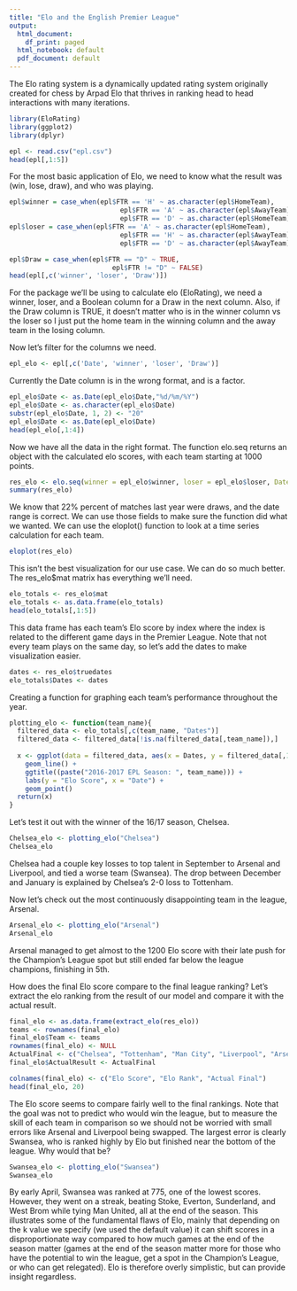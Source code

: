 ---
title: "Elo and the English Premier League"
output:
  html_document:
    df_print: paged
  html_notebook: default
  pdf_document: default
---
The Elo rating system is a dynamically updated rating system originally created for chess by Arpad Elo that thrives in ranking head to head interactions with many iterations.
```{r}
library(EloRating)
library(ggplot2)
library(dplyr)
```
```{r}
epl <- read.csv("epl.csv")
head(epl[,1:5])
```

For the most basic application of Elo, we need to know what the result was (win, lose, draw), and who was playing.

```{r}
epl$winner = case_when(epl$FTR == 'H' ~ as.character(epl$HomeTeam),
                            epl$FTR == 'A' ~ as.character(epl$AwayTeam),
                            epl$FTR == 'D' ~ as.character(epl$HomeTeam))
epl$loser = case_when(epl$FTR == 'A' ~ as.character(epl$HomeTeam),
                            epl$FTR == 'H' ~ as.character(epl$AwayTeam),
                            epl$FTR == 'D' ~ as.character(epl$AwayTeam))

epl$Draw = case_when(epl$FTR == "D" ~ TRUE,
                          epl$FTR != "D" ~ FALSE)
head(epl[,c('winner', 'loser', 'Draw')])
```

For the package we’ll be using to calculate elo (EloRating), we need a winner, loser, and a Boolean column for a Draw in the next column. Also, if the Draw column is TRUE, it doesn’t matter who is in the winner column vs the loser so I just put the home team in the winning column and the away team in the losing column.

Now let’s filter for the columns we need.

```{r}
epl_elo <- epl[,c('Date', 'winner', 'loser', 'Draw')]
```

Currently the Date column is in the wrong format, and is a factor.
```{r}
epl_elo$Date <- as.Date(epl_elo$Date,"%d/%m/%Y")
epl_elo$Date <- as.character(epl_elo$Date)
substr(epl_elo$Date, 1, 2) <- "20"
epl_elo$Date <- as.Date(epl_elo$Date)
head(epl_elo[,1:4])
```

Now we have all the data in the right format. The function elo.seq returns an object with the calculated elo scores, with each team starting at 1000 points.
```{r}
res_elo <- elo.seq(winner = epl_elo$winner, loser = epl_elo$loser, Date = epl_elo$Date, runcheck = TRUE, draw = epl_elo$Draw, progressbar = FALSE)
summary(res_elo)
```

We know that 22% percent of matches last year were draws, and the date range is correct. We can use those fields to make sure the function did what we wanted. We can use the eloplot() function to look at a time series calculation for each team.
```{r}
eloplot(res_elo)
```

This isn’t the best visualization for our use case. We can do so much better. The res_elo$mat matrix has everything we’ll need.

```{r}
elo_totals <- res_elo$mat
elo_totals <- as.data.frame(elo_totals)
head(elo_totals[,1:5])
```

This data frame has each team’s Elo score by index where the index is related to the different game days in the Premier League. Note that not every team plays on the same day, so let’s add the dates to make visualization easier.
```{r}
dates <- res_elo$truedates
elo_totals$Dates <- dates

```

Creating a function for graphing each team’s performance throughout the year.

```{r}
plotting_elo <- function(team_name){
  filtered_data <- elo_totals[,c(team_name, "Dates")]
  filtered_data <- filtered_data[!is.na(filtered_data[,team_name]),]
  
  x <- ggplot(data = filtered_data, aes(x = Dates, y = filtered_data[,1])) +
    geom_line() + 
    ggtitle((paste("2016-2017 EPL Season: ", team_name))) +
    labs(y = "Elo Score", x = "Date") +
    geom_point()
  return(x)
}
```

Let’s test it out with the winner of the 16/17 season, Chelsea.
```{r}
Chelsea_elo <- plotting_elo("Chelsea")
Chelsea_elo
```

Chelsea had a couple key losses to top talent in September to Arsenal and Liverpool, and tied a worse team (Swansea). The drop between December and January is explained by Chelsea’s 2-0 loss to Tottenham.

Now let’s check out the most continuously disappointing team in the league, Arsenal.
```{r}
Arsenal_elo <- plotting_elo("Arsenal")
Arsenal_elo
```

Arsenal managed to get almost to the 1200 Elo score with their late push for the Champion’s League spot but still ended far below the league champions, finishing in 5th.

How does the final Elo score compare to the final league ranking? Let’s extract the elo ranking from the result of our model and compare it with the actual result.
```{r}
final_elo <- as.data.frame(extract_elo(res_elo))
teams <- rownames(final_elo)
final_elo$Team <- teams
rownames(final_elo) <- NULL
ActualFinal <- c("Chelsea", "Tottenham", "Man City", "Liverpool", "Arsenal", "Man United", "Everton", "Southampton", "Bournemouth", "West Brom", "West Ham", "Leicester City", "Stoke City", "Crystal Palace", "Swansea City", "Burnley", "Watford", "Hull City", "Middlesbrough", "Sunderland")
final_elo$ActualResult <- ActualFinal

colnames(final_elo) <- c("Elo Score", "Elo Rank", "Actual Final")
head(final_elo, 20)
```

The Elo score seems to compare fairly well to the final rankings. Note that the goal was not to predict who would win the league, but to measure the skill of each team in comparison so we should not be worried with small errors like Arsenal and Liverpool being swapped. The largest error is clearly Swansea, who is ranked highly by Elo but finished near the bottom of the league. Why would that be?
```{r}
Swansea_elo <- plotting_elo("Swansea")
Swansea_elo
```

By early April, Swansea was ranked at 775, one of the lowest scores. However, they went on a streak, beating Stoke, Everton, Sunderland, and West Brom while tying Man United, all at the end of the season. This illustrates some of the fundamental flaws of Elo, mainly that depending on the k value we specify (we used the default value) it can shift scores in a disproportionate way compared to how much games at the end of the season matter (games at the end of the season matter more for those who have the potential to win the league, get a spot in the Champion’s League, or who can get relegated). Elo is therefore overly simplistic, but can provide insight regardless.